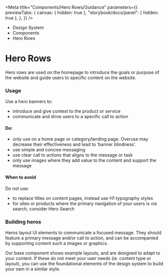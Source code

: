 
<Meta
	title="Components/Hero Rows/Guidance"
	parameters={{
		previewTabs: {
			canvas: { hidden: true },
			"storybook/docs/panel": { hidden: true },
		},
	}}
/>

<div className="act-docs-container">
	<Masthead />
	<main className="act-body">
		<div className="act-flex act-flex-light-purple">
			<div className="act-flex__container act-flex__container-padding-trim">
				<div className="act-flex__grid">
					<div className="act-flex__row">
						<div className="act-col__cw-12">
							<div className="act-box">
								<div className="act-breadcrumbs">
									<ul className="act-breadcrumbs__container">
										<li className="act-breadcrumbs__crumb act-h6">
											<LinkTo className="act-breadcrumbs__crumb__link" kind="about-about--page">
												Design System <i className="fa-solid fa-angle-right"></i>
											</LinkTo>
										</li>
										<li className="act-breadcrumbs__crumb act-h6">
											<LinkTo className="act-breadcrumbs__crumb__link" kind="components-overview--page">
												Components <i className="fa-solid fa-angle-right"></i>
											</LinkTo>
										</li>
										<li className="act-breadcrumbs__crumb act-h6">
											<LinkTo className="act-breadcrumbs__crumb__link" kind="components-overview--pageoverview--page">
												Hero Rows <i className="fa-solid fa-angle-right"></i>
											</LinkTo>
										</li>
									</ul>
								</div>
								<h1>Hero Rows</h1>
								<p>Hero rows are used on the homepage to introduce the goals or purpose of the website and guide users to specific content on the website.</p>
							</div>
						</div>
					</div>
				</div>
			</div>
		</div>
		<div className="act-flex">
			<div className="act-flex__container">
				<div className="act-flex__grid">
					<div className="act-flex__row">
						<div className="act-col__cw-12">
							<div className="act-box">
								<h3>Usage</h3>
								<p>Use a hero banners to:</p>
								<ul>
									<li>introduce and give context to the product or service</li>
									<li>communicate and drive users to a specific call to action</li>
								</ul>
								<h4>Do:</h4>
								<ul>
									<li>only use on a home page or category/landing page. Overuse may decrease their effectiveness and lead to ‘banner blindness’.</li>
									<li>use simple and concise messaging</li>
									<li>use clear call to actions that aligns to the message or task</li>
									<li>only use images where they add value to the content and support the message</li>
								</ul>
								<h4>When to avoid</h4>
								<p>Do not use:</p>
								<ul>
									<li>to replace titles on content pages, instead use H1 typography styles</li>
									<li>for sites or products where the primary navigation of your users is via search, consider Hero Search</li>
								</ul>
							</div>
						</div>
					</div>
					<div className="act-flex__row">
						<div className="act-col__cw-12">
							<div className="act-box">
								<h3>Building heros</h3>
								<p>
									Heros layout UI elements to communicate a focused message. They should feature a primary message and/or call to action, and can be accompanied by supporting
									content such a images or graphics.
								</p>
								<p>
									Our base component shows example layouts, and are designed to adapt to your content. If these do not meet your user needs (ie. content type or layout), you can
									use the foundational elements of the design system to build your own in a similar style.
								</p>
							</div>
						</div>
					</div>
				</div>
			</div>
		</div>
	</main>
	<footer className="act-footer">
		<AoC />
		<Footer />
	</footer>
</div>
